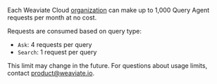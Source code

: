 Each Weaviate Cloud [organization](/cloud/platform/users-and-organizations#organizations) can make up to 1,000 Query Agent requests per month at no cost.

Requests are consumed based on query type:

- `Ask`: 4 requests per query
- `Search`: 1 request per query

This limit may change in the future. For questions about usage limits, contact [product@weaviate.io](mailto:product@weaviate.io).
